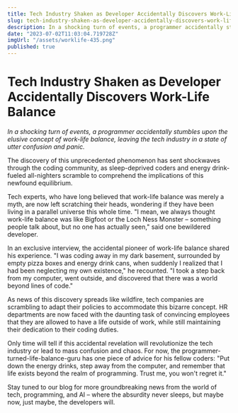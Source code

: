 ```yaml
---
title: Tech Industry Shaken as Developer Accidentally Discovers Work-Life Balance
slug: tech-industry-shaken-as-developer-accidentally-discovers-work-life-balance
description: In a shocking turn of events, a programmer accidentally stumbles upon the elusive concept of work-life balance, leaving the tech industry in a state of utter confusion and panic.
date: "2023-07-02T11:03:04.719728Z"
imgUrl: "/assets/worklife-435.png"
published: true
---
```

# Tech Industry Shaken as Developer Accidentally Discovers Work-Life Balance

*In a shocking turn of events, a programmer accidentally stumbles upon the elusive concept of work-life balance, leaving the tech industry in a state of utter confusion and panic.* 

The discovery of this unprecedented phenomenon has sent shockwaves through the coding community, as sleep-deprived coders and energy drink-fueled all-nighters scramble to comprehend the implications of this newfound equilibrium.

Tech experts, who have long believed that work-life balance was merely a myth, are now left scratching their heads, wondering if they have been living in a parallel universe this whole time. "I mean, we always thought work-life balance was like Bigfoot or the Loch Ness Monster – something people talk about, but no one has actually seen," said one bewildered developer.

In an exclusive interview, the accidental pioneer of work-life balance shared his experience. "I was coding away in my dark basement, surrounded by empty pizza boxes and energy drink cans, when suddenly I realized that I had been neglecting my own existence," he recounted. "I took a step back from my computer, went outside, and discovered that there was a world beyond lines of code."

As news of this discovery spreads like wildfire, tech companies are scrambling to adapt their policies to accommodate this bizarre concept. HR departments are now faced with the daunting task of convincing employees that they are allowed to have a life outside of work, while still maintaining their dedication to their coding duties.

Only time will tell if this accidental revelation will revolutionize the tech industry or lead to mass confusion and chaos. For now, the programmer-turned-life-balance-guru has one piece of advice for his fellow coders: "Put down the energy drinks, step away from the computer, and remember that life exists beyond the realm of programming. Trust me, you won't regret it."

Stay tuned to our blog for more groundbreaking news from the world of tech, programming, and AI – where the absurdity never sleeps, but maybe now, just maybe, the developers will.

